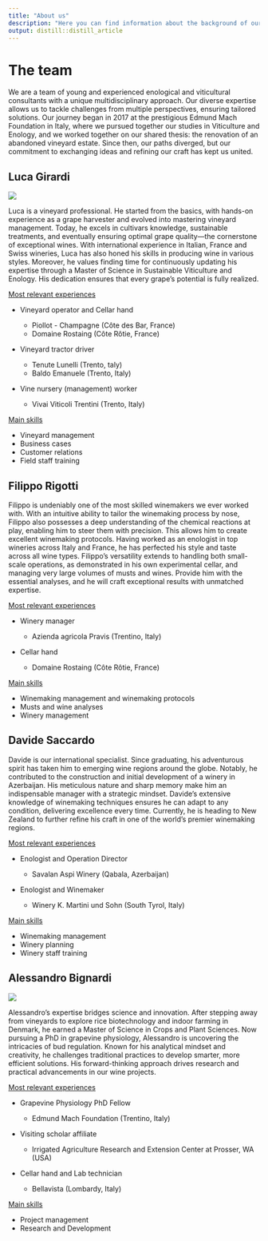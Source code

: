 ```yaml
---
title: "About us"
description: "Here you can find information about the background of our team"
output: distill::distill_article
---
```


# The team

We are a team of young and experienced enological and viticultural consultants with a unique multidisciplinary approach. Our diverse expertise allows us to tackle challenges from multiple perspectives, ensuring tailored solutions. Our journey began in 2017 at the prestigious Edmund Mach Foundation in Italy, where we pursued together our studies in Viticulture and Enology, and we worked together on our shared thesis: the renovation of an abandoned vineyard estate. Since then, our paths diverged, but our commitment to exchanging ideas and refining our craft has kept us united.

## Luca Girardi

<img src="images/luce-01.jpg" class="img-medium"/>

Luca is a vineyard professional. He started from the basics, with hands-on experience as a grape harvester and evolved into mastering vineyard management. Today, he excels in cultivars knowledge, sustainable treatments, and eventually ensuring optimal grape quality—the cornerstone of exceptional wines. With international experience in Italian, France and Swiss wineries, Luca has also honed his skills in producing wine in various styles. Moreover, he values finding time for continuously updating his expertise through a Master of Science in Sustainable Viticulture and Enology. His dedication ensures that every grape’s potential is fully realized.

[Most relevant experiences]{.underline}

-   Vineyard operator and Cellar hand

    -   Piollot - Champagne (Côte des Bar, France)
    -   Domaine Rostaing (Côte Rôtie, France)

-   Vineyard tractor driver

    -   Tenute Lunelli (Trento, taly)
    -   Baldo Emanuele (Trento, Italy)

-   Vine nursery (management) worker

    -   Vivai Viticoli Trentini (Trento, Italy)

[Main skills]{.underline}

-   Vineyard management
-   Business cases
-   Customer relations
-   Field staff training

## Filippo Rigotti

Filippo is undeniably one of the most skilled winemakers we ever worked with. With an intuitive ability to tailor the winemaking process by nose, Filippo also possesses a deep understanding of the chemical reactions at play, enabling him to steer them with precision. This allows him to create excellent winemaking protocols. Having worked as an enologist in top wineries across Italy and France, he has perfected his style and taste across all wine types. Filippo’s versatility extends to handling both small-scale operations, as demonstrated in his own experimental cellar, and managing very large volumes of musts and wines. Provide him with the essential analyses, and he will craft exceptional results with unmatched expertise.

[Most relevant experiences]{.underline}

-   Winery manager

    -   Azienda agricola Pravis (Trentino, Italy)

-   Cellar hand

    -   Domaine Rostaing (Côte Rôtie, France)

[Main skills]{.underline}

-   Winemaking management and winemaking protocols
-   Musts and wine analyses
-   Winery management

## Davide Saccardo

Davide is our international specialist. Since graduating, his adventurous spirit has taken him to emerging wine regions around the globe. Notably, he contributed to the construction and initial development of a winery in Azerbaijan. His meticulous nature and sharp memory make him an indispensable manager with a strategic mindset. Davide’s extensive knowledge of winemaking techniques ensures he can adapt to any condition, delivering excellence every time. Currently, he is heading to New Zealand to further refine his craft in one of the world’s premier winemaking regions.

[Most relevant experiences]{.underline}

-   Enologist and Operation Director

    -   Savalan Aspi Winery (Qabala, Azerbaijan)

-   Enologist and Winemaker

    -   Winery K. Martini und Sohn (South Tyrol, Italy)

[Main skills]{.underline}

-   Winemaking management
-   Winery planning
-   Winery staff training

## Alessandro Bignardi

<img src="images/ale-01.jpg" class="img-medium"/>

Alessandro’s expertise bridges science and innovation. After stepping away from vineyards to explore rice biotechnology and indoor farming in Denmark, he earned a Master of Science in Crops and Plant Sciences. Now pursuing a PhD in grapevine physiology, Alessandro is uncovering the intricacies of bud regulation. Known for his analytical mindset and creativity, he challenges traditional practices to develop smarter, more efficient solutions. His forward-thinking approach drives research and practical advancements in our wine projects.

[Most relevant experiences]{.underline}

-   Grapevine Physiology PhD Fellow

    -   Edmund Mach Foundation (Trentino, Italy)

-   Visiting scholar affiliate

    -   Irrigated Agriculture Research and Extension Center at Prosser, WA (USA)

-   Cellar hand and Lab technician

    -   Bellavista (Lombardy, Italy)

[Main skills]{.underline}

-   Project management
-   Research and Development
